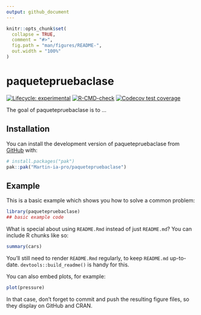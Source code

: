 ```yaml
---
output: github_document
---
```


<!-- README.md is generated from README.Rmd. Please edit that file -->

```r
knitr::opts_chunk$set(
  collapse = TRUE,
  comment = "#>",
  fig.path = "man/figures/README-",
  out.width = "100%"
)
```

# paquetepruebaclase

<!-- badges: start -->
[![Lifecycle: experimental](https://img.shields.io/badge/lifecycle-experimental-orange.svg)](https://lifecycle.r-lib.org/articles/stages.html#experimental)
[![R-CMD-check](https://github.com/Martin-ia-pro/paquetepruebaclase/actions/workflows/R-CMD-check.yaml/badge.svg)](https://github.com/Martin-ia-pro/paquetepruebaclase/actions/workflows/R-CMD-check.yaml)
[![Codecov test coverage](https://codecov.io/gh/Martin-ia-pro/paquetepruebaclase/graph/badge.svg)](https://app.codecov.io/gh/Martin-ia-pro/paquetepruebaclase)
<!-- badges: end -->

The goal of paquetepruebaclase is to ...

## Installation

You can install the development version of paquetepruebaclase from [GitHub](https://github.com/) with:

``` r
# install.packages("pak")
pak::pak("Martin-ia-pro/paquetepruebaclase")
```

## Example

This is a basic example which shows you how to solve a common problem:

```r
library(paquetepruebaclase)
## basic example code
```

What is special about using `README.Rmd` instead of just `README.md`? You can include R chunks like so:

```r
summary(cars)
```

You'll still need to render `README.Rmd` regularly, to keep `README.md` up-to-date. `devtools::build_readme()` is handy for this.

You can also embed plots, for example:

```r
plot(pressure)
```

In that case, don't forget to commit and push the resulting figure files, so they display on GitHub and CRAN.
